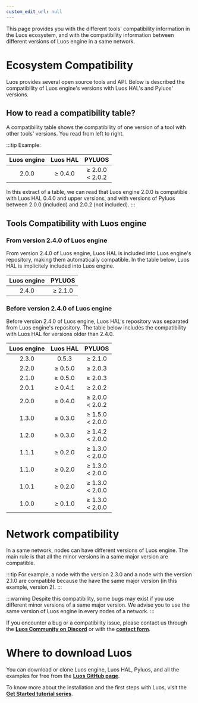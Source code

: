 ```yaml
---
custom_edit_url: null
---
```



This page provides you with the different tools' compatibility information in the Luos ecosystem, and with the compatibility information between different versions of Luos engine in a same network.

# Ecosystem Compatibility

Luos provides several open source tools and API. Below is described the compatibility of Luos engine's versions with Luos HAL's and Pyluos' versions.

## How to read a compatibility table?

A compatibility table shows the compatibility of one version of a tool with other tools' versions. You read from left to right.

:::tip
Example:

|   Luos engine  |     Luos HAL      |       PYLUOS      |
| :------------: | :---------------: | :---------------: |
| 2.0.0 | ≥ 0.4.0 | ≥ 2.0.0 <br /> < 2.0.2 | 

In this extract of a table, we can read that Luos engine 2.0.0 is compatible with Luos HAL 0.4.0 and upper versions, and with versions of Pyluos between 2.0.0 (included) and 2.0.2 (not included).
:::

## Tools Compatibility with Luos engine

### From version 2.4.0 of Luos engine

From version 2.4.0 of Luos engine, Luos HAL is included into Luos engine's repository, making them automatically compatible. In the table below, Luos HAL is implicitely included into Luos engine.

|   Luos engine  |      PYLUOS       |
| :------------: | :---------------: |
| 2.4.0 | ≥ 2.1.0 |


### Before version 2.4.0 of Luos engine

Before version 2.4.0 of Luos engine, Luos HAL's repository was separated from Luos engine's repository. The table below includes the compatibility with Luos HAL for versions older than 2.4.0. 

|   Luos engine  |     Luos HAL      |       PYLUOS      | 
| :------------: | :---------------: | :---------------: | 
| 2.3.0 | 0.5.3 | ≥ 2.1.0 |
| 2.2.0 | ≥ 0.5.0 | ≥ 2.0.3 | 
| 2.1.0 | ≥ 0.5.0 | ≥ 2.0.3 | 
| 2.0.1 | ≥ 0.4.1 | ≥ 2.0.2 | 
| 2.0.0 | ≥ 0.4.0 | ≥ 2.0.0 <br /> < 2.0.2 | 
| 1.3.0 | ≥ 0.3.0 | ≥ 1.5.0 <br /> < 2.0.0 | 
| 1.2.0 | ≥ 0.3.0 | ≥ 1.4.2 <br /> < 2.0.0 | 
| 1.1.1 | ≥ 0.2.0 | ≥ 1.3.0 <br /> < 2.0.0 | 
| 1.1.0 | ≥ 0.2.0 | ≥ 1.3.0 <br /> < 2.0.0 | 
| 1.0.1 | ≥ 0.2.0 | ≥ 1.3.0 <br /> < 2.0.0 | 
| 1.0.0 | ≥ 0.1.0 | ≥ 1.3.0 <br /> < 2.0.0 | 


# Network compatibility

In a same network, nodes can have different versions of Luos engine. The main rule is that all the minor versions in a same major version are compatible.

:::tip
For example, a node with the version 2.3.0 and a node with the version 2.1.0 are compatible because the have the same major version (in this example, version 2).
:::

:::warning
Despite this compatibility, some bugs may exist if you use different minor versions of a same major version. We advise you to use the same version of Luos engine in every nodes of a network.
:::

If you encounter a bug or a compatibility issue, please contact us through the <a href="https://discord.gg/luos" target="_blank">**Luos Community on Discord<IconExternalLink width="10"></IconExternalLink>**</a> or with the <a href="https://docs.luos.io/feedbacks/send" target="_blank">**contact form<IconExternalLink width="10"></IconExternalLink>**</a>.

# Where to download Luos

You can download or clone Luos engine, Luos HAL, Pyluos, and all the examples for free from the <a href="https://github.com/Luos-io" target="_blank">**Luos GitHub page<IconExternalLink width="10"></IconExternalLink>**</a>. 

To know more about the installation and the first steps with Luos, visit the <a href="https://docs.luos.io/tutorials/get-started" target="_blank">**Get Started tutorial series<IconExternalLink width="10"></IconExternalLink>**</a>.
